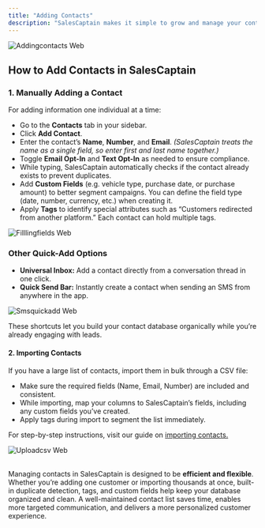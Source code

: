 ```yaml
---
title: "Adding Contacts"
description: "SalesCaptain makes it simple to grow and manage your contact database. Whether you’re adding a single customer or importing a segmented list, you can do it directly from the Contacts tab, the Universal Inbox, or even while messaging someone. This flexibility means you can capture leads and customers wherever you’re working, without breaking your flow."
---
```


![Addingcontacts Web](/images/addingcontacts.webp)

## **How to Add Contacts in SalesCaptain**

### **1. Manually Adding a Contact**

For adding information one individual at a time:

- Go to the **Contacts** tab in your sidebar.
- Click **Add Contact**.
- Enter the contact’s **Name**, **Number**, and **Email**. _(SalesCaptain treats the name as a single field, so enter first and last name together.)_
- Toggle **Email Opt-In** and **Text Opt-In** as needed to ensure compliance.
- While typing, SalesCaptain automatically checks if the contact already exists to prevent duplicates.
- Add **Custom Fields** (e.g. vehicle type, purchase date, or purchase amount) to better segment campaigns. You can define the field type (date, number, currency, etc.) when creating it.
- Apply **Tags** to identify special attributes such as “Customers redirected from another platform.” Each contact can hold multiple tags.

![Filllingfields Web](/images/filllingfields.webp)

### **Other Quick-Add Options**

- **Universal Inbox:** Add a contact directly from a conversation thread in one click.
- **Quick Send Bar:** Instantly create a contact when sending an SMS from anywhere in the app.

![Smsquickadd Web](/images/smsquickadd.webp)

These shortcuts let you build your contact database organically while you’re already engaging with leads.

#### **2. Importing Contacts**

If you have a large list of contacts, import them in bulk through a CSV file:

- Make sure the required fields (Name, Email, Number) are included and consistent.
- While importing, map your columns to SalesCaptain’s fields, including any custom fields you’ve created.
- Apply tags during import to segment the list immediately.

For step-by-step instructions, visit our guide on [importing contacts.](Importing-Contacts)

![Uploadcsv Web](/images/uploadcsv.webp)

\
Managing contacts in SalesCaptain is designed to be **efficient and flexible**. Whether you’re adding one customer or importing thousands at once, built-in duplicate detection, tags, and custom fields help keep your database organized and clean. A well-maintained contact list saves time, enables more targeted communication, and delivers a more personalized customer experience.